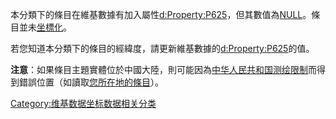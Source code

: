 {{Tracking category}}{{empty category}}
本分類下的條目在維基數據有加入屬性[[d:Property:P625|d:Property:P625]]，但其數值為[[NULL|NULL]]。條目並未[[坐標化|坐標化]]。

若您知道本分類下的條目的經緯度，請更新維基數據的[[d:Property:P625|d:Property:P625]]的值。

'''注意'''：如果條目主題實體位於中國大陸，則可能因為[[中华人民共和国测绘限制|中华人民共和国测绘限制]]而得到錯誤位置（如讀取[[Special:Nearby|您所在地的條目]]）。
[[Category:维基数据坐标数据相关分类|Category:维基数据坐标数据相关分类]]